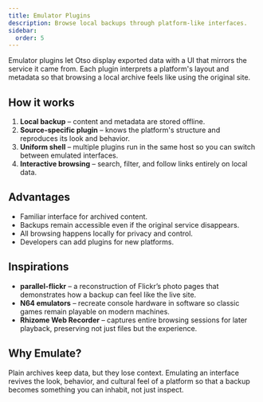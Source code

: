 ```yaml
---
title: Emulator Plugins
description: Browse local backups through platform-like interfaces.
sidebar:
  order: 5
---
```


Emulator plugins let Otso display exported data with a UI that mirrors the service it came from. Each plugin interprets a platform's layout and metadata so that browsing a local archive feels like using the original site.

## How it works
1. **Local backup** – content and metadata are stored offline.
2. **Source-specific plugin** – knows the platform's structure and reproduces its look and behavior.
3. **Uniform shell** – multiple plugins run in the same host so you can switch between emulated interfaces.
4. **Interactive browsing** – search, filter, and follow links entirely on local data.

## Advantages
- Familiar interface for archived content.
- Backups remain accessible even if the original service disappears.
- All browsing happens locally for privacy and control.
- Developers can add plugins for new platforms.

## Inspirations
- **parallel-flickr** – a reconstruction of Flickr’s photo pages that demonstrates how a backup can feel like the live site.
- **N64 emulators** – recreate console hardware in software so classic games remain playable on modern machines.
- **Rhizome Web Recorder** – captures entire browsing sessions for later playback, preserving not just files but the experience.

## Why Emulate?
Plain archives keep data, but they lose context. Emulating an interface revives the look, behavior, and cultural feel of a platform so that a backup becomes something you can inhabit, not just inspect.

